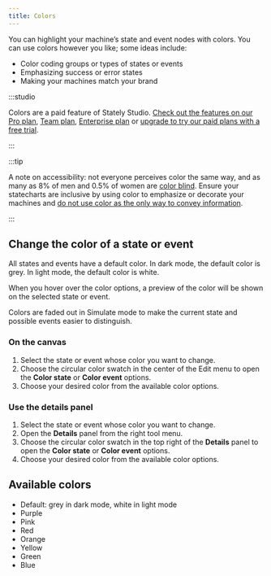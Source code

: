 ```yaml
---
title: Colors
---
```


You can highlight your machine’s state and event nodes with colors. You can use colors however you like; some ideas include:

- Color coding groups or types of states or events
- Emphasizing success or error states
- Making your machines match your brand

:::studio

Colors are a paid feature of Stately Studio. [Check out the features on our Pro plan](studio-pro-plan.mdx), [Team plan](studio-team-plan.mdx), [Enterprise plan](studio-enterprise-plan.mdx) or [upgrade to try our paid plans with a free trial](https://stately.ai/registry/billing).

:::

<EmbedMachine
  name="Video player"
  embedURL="https://stately.ai/registry/editor/embed/7b5d60dc-94b0-4a1e-9ade-ea644b8cc35f?machineId=3b1987cf-4346-4a10-bb03-2c9f0c363bda"
/>

:::tip

A note on accessibility: not everyone perceives color the same way, and as many as 8% of men and 0.5% of women are [color blind](https://www.nei.nih.gov/learn-about-eye-health/eye-conditions-and-diseases/color-blindness). Ensure your statecharts are inclusive by using color to emphasize or decorate your machines and [do not use color as the only way to convey information](https://www.w3.org/WAI/WCAG21/Understanding/use-of-color.html).

:::

## Change the color of a state or event

All states and events have a default color. In dark mode, the default color is grey. In light mode, the default color is white.

When you hover over the color options, a preview of the color will be shown on the selected state or event.

Colors are faded out in Simulate mode to make the current state and possible events easier to distinguish.

### On the canvas

1. Select the state or event whose color you want to change.
2. Choose the circular color swatch in the center of the Edit menu to open the **Color state** or **Color event** options.
3. Choose your desired color from the available color options.

### Use the details panel

1. Select the state or event whose color you want to change.
2. Open the <Info size={18} /> **Details** panel from the right tool menu.
3. Choose the circular color swatch in the top right of the <Info size={18} /> **Details** panel to open the **Color state** or **Color event** options.
4. Choose your desired color from the available color options.

## Available colors

<EmbedMachine
  name="Colors"
  embedURL="https://stately.ai/registry/editor/embed/7b5d60dc-94b0-4a1e-9ade-ea644b8cc35f?machineId=34da5c64-3aed-455d-883b-8b6d5ac4c9d5"
/>

- Default: grey in dark mode, white in light mode
- Purple
- Pink
- Red
- Orange
- Yellow
- Green
- Blue
